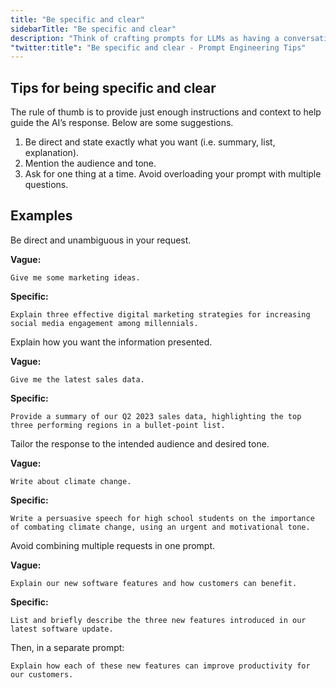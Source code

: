 ```yaml
---
title: "Be specific and clear"
sidebarTitle: "Be specific and clear"
description: "Think of crafting prompts for LLMs as having a conversation. The clearer you are, the better the response you'll receive."
"twitter:title": "Be specific and clear - Prompt Engineering Tips"
---
```



## Tips for being specific and clear

<Tip>The rule of thumb is to provide just enough instructions and context to help guide the AI’s response. Below are some suggestions. </Tip> 

1. Be direct and state exactly what you want (i.e. summary, list, explanation).
2. Mention the audience and tone.
3. Ask for one thing at a time. Avoid overloading your prompt with multiple questions.

## Examples

<AccordionGroup>
  <Accordion title="Example 1: Generating marketing ideas.">
  Be direct and unambiguous in your request.

  **Vague:**
  ```
  Give me some marketing ideas.
  ```
  **Specific:** 
  ```
  Explain three effective digital marketing strategies for increasing social media engagement among millennials. 
  ```
  </Accordion>
  
  <Accordion title="Example 2: Retrieving sales data.">
  Explain how you want the information presented.

  **Vague:**
  ```
  Give me the latest sales data.
  ```
  **Specific:** 
  ```
  Provide a summary of our Q2 2023 sales data, highlighting the top three performing regions in a bullet-point list.
  ```
  </Accordion>

  <Accordion title="Example 3: Writing about climate change.">
    Tailor the response to the intended audience and desired tone.

  **Vague:**
  ```
  Write about climate change.
  ```
  **Specific:** 
  ```
  Write a persuasive speech for high school students on the importance of combating climate change, using an urgent and motivational tone.
  ```
  </Accordion>

  <Accordion title="Example 4: Explain the software features and what's in it for the customers.">
  Avoid combining multiple requests in one prompt.

  **Vague:**
  ```
  Explain our new software features and how customers can benefit.
  ```
  **Specific:** 
  ```
  List and briefly describe the three new features introduced in our latest software update. 
  ```
  Then, in a separate prompt:
  ```
  Explain how each of these new features can improve productivity for our customers.
  ```
  </Accordion>
</AccordionGroup>


<QuestionsSection />
